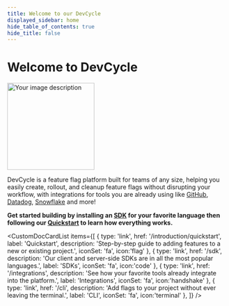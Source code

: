 ```yaml
---
title: Welcome to our DevCycle
displayed_sidebar: home
hide_table_of_contents: true
hide_title: false
---
```


# Welcome to DevCycle

<img className="image-float-right" src="preview.png" alt="Your image description" width="200"/>



DevCycle is a feature flag platform built for teams of any size, helping you easily create, rollout, and cleanup feature flags without disrupting your workflow, with integrations for tools you are already using like [GitHub](gh-pr-comment-insights), [Datadog](datadog-rum), [Snowflake](snowflake) and more!

**Get started building by installing an [SDK](sdk) for your favorite language then following our [Quickstart](quickstart) to learn how everything works.**



<CustomDocCardList items={[
  {
    type: 'link',
    href: '/introduction/quickstart',
    label: 'Quickstart',
    description: 'Step-by-step guide to adding features to a new or existing project.',
    iconSet: 'fa',
icon:'flag'
  },
  {
    type: 'link',
    href: '/sdk',
    description: 'Our client and server-side SDKs are in all the most popular languages.',
    label: 'SDKs',
        iconSet: 'fa',
icon:'code'
  },
   {
    type: 'link',
    href: '/integrations',
    description: 'See how your favorite tools already integrate into the platform.',
    label: 'Integrations',
        iconSet: 'fa',
icon:'handshake'
  },
   {
    type: 'link',
    href: '/cli',
    description: 'Add flags to your project without ever leaving the terminal.',
    label: 'CLI',
        iconSet: 'fa',
icon:'terminal'
  },
]} />

<div class="clear-float"></div>





